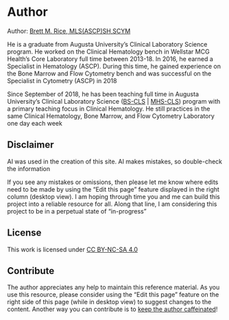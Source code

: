 # Author {-}

Author: <a href="https://www.brettmrice.com" target="_blank">Brett M. Rice, MLS(ASCP)SH,SCYM</a>

He is a graduate from Augusta University's Clinical Laboratory Science program. He worked on the Clinical Hematology bench in Wellstar MCG Health's Core Laboratory full time between 2013-18. In 2016, he earned a Specialist in Hematology (ASCP). During this time, he gained experience on the Bone Marrow and Flow Cytometry bench and was successful on the Specialist in Cytometry (ASCP) in 2018

Since September of 2018, he has been teaching full time in Augusta University's Clinical Laboratory Science (<a href="https://www.augusta.edu/programs/clinical-laboratory-science-bs.php" target="_blank">BS-CLS</a> | <a href="https://www.augusta.edu/programs/clinical-laboratory-science-mhs.php" target="_blank">MHS-CLS</a>) program with a primary teaching focus in Clinical Hematology. He still practices in the same Clinical Hematology, Bone Marrow, and Flow Cytometry Laboratory one day each week

## Disclaimer {-}

AI was used in the creation of this site. AI makes mistakes, so double-check the information

If you see any mistakes or omissions, then please let me know where edits need to be made by using the "Edit this page" feature displayed in the right column (desktop view). I am hoping through time you and me can build this project into a reliable resource for all. Along that line, I am considering this project to be in a perpetual state of "in-progress"

## License {-}

This work is licensed under <a href="https://creativecommons.org/licenses/by-nc-sa/4.0/" target="_blank">CC BY-NC-SA 4.0</a>

## Contribute {-}

The author appreciates any help to maintain this reference material. As you use this resource, please consider using the "Edit this page" feature on the right side of this page (while in desktop view) to suggest changes to the content. Another way you can contribute is to <a href="https://buymeacoffee.com/bloodcellid" target="_blank">keep the author caffeinated</a>!

